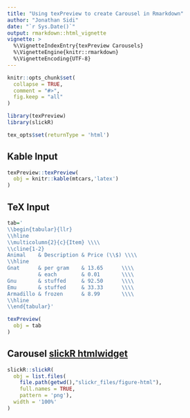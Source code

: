 ```yaml
---
title: "Using texPreview to create Carousel in Rmarkdown"
author: "Jonathan Sidi"
date: "`r Sys.Date()`"
output: rmarkdown::html_vignette
vignette: >
  %\VignetteIndexEntry{texPreview Carousels}
  %\VignetteEngine{knitr::rmarkdown}
  %\VignetteEncoding{UTF-8}
---
```


```r
knitr::opts_chunk$set(
  collapse = TRUE,
  comment = "#>",
  fig.keep = "all"
)
```

```r
library(texPreview)
library(slickR)
```

```r
tex_opts$set(returnType = 'html')

```

## Kable Input

```r

texPreview::texPreview(
  obj = knitr::kable(mtcars,'latex')
)

```

## TeX Input

```r

tab='
\\begin{tabular}{llr}
\\hline
\\multicolumn{2}{c}{Item} \\\\
\\cline{1-2}
Animal    & Description & Price (\\$) \\\\
\\hline
Gnat      & per gram    & 13.65      \\\\
          & each        & 0.01       \\\\
Gnu       & stuffed     & 92.50      \\\\
Emu       & stuffed     & 33.33      \\\\
Armadillo & frozen      & 8.99       \\\\
\\hline
\\end{tabular}'

texPreview(
  obj = tab
)
```

## Carousel [slickR htmlwidget](https://github.com/metrumresearchgroup/slickr)

```r
slickR::slickR(
  obj = list.files(
    file.path(getwd(),"slickr_files/figure-html"),
    full.names = TRUE,
    pattern = 'png'),
  width = '100%'
)
```